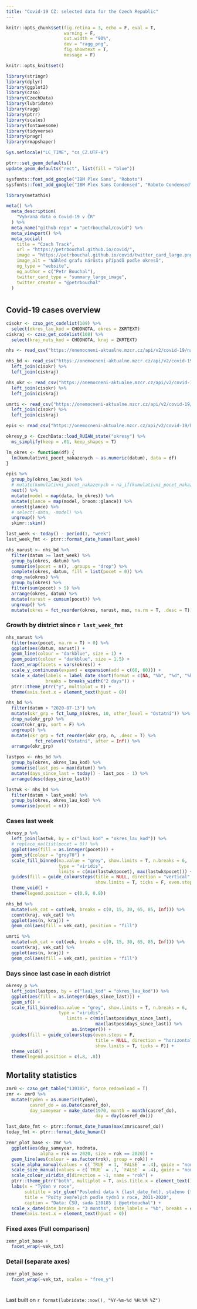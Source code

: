 ```yaml
---
title: "Covid-19 CZ: selected data for the Czech Republic"
---
```


```r

knitr::opts_chunk$set(fig.retina = 3, echo = F, eval = T,
                      warning = F,
                      out.width = "90%",
                      dev = "ragg_png",
                      fig.showtext = T,
                      message = F)

knitr::opts_knit$set()

library(stringr)
library(dplyr)
library(ggplot2)
library(czso)
library(CzechData)
library(lubridate)
library(ragg)
library(ptrr)
library(scales)
library(fontawesome)
library(tidyverse)
library(pragr)
library(rmapshaper)

Sys.setlocale("LC_TIME", "cs_CZ.UTF-8")

ptrr::set_geom_defaults()
update_geom_defaults("rect", list(fill = "blue"))
```

```r
sysfonts::font_add_google("IBM Plex Sans", "Roboto")
sysfonts::font_add_google("IBM Plex Sans Condensed", "Roboto Condensed")
```

```r
library(metathis)

meta() %>%
  meta_description(
    "Vybraná data o Covid-19 v ČR"
  ) %>% 
  meta_name("github-repo" = "petrbouchal/covid") %>% 
  meta_viewport() %>% 
  meta_social(
    title = "Czech Track",
    url = "https://petrbouchal.github.io/covid/",
    image = "https://petrbouchal.github.io/covid/twitter_card_large.png",
    image_alt = "Náhled grafu nárůstu případů podle okresů",
    og_type = "website",
    og_author = c("Petr Bouchal"),
    twitter_card_type = "summary_large_image",
    twitter_creator = "@petrbouchal"
  )
```

# {.tabset}

## Covid-19 cases overview {.tabset .tabset-pills} 

```r
cisokr <- czso_get_codelist(109) %>% 
  select(okres_lau_kod = CHODNOTA, okres = ZKRTEXT)
ciskraj <- czso_get_codelist(108) %>% 
  select(kraj_nuts_kod = CHODNOTA, kraj = ZKRTEXT)

nhs <- read_csv("https://onemocneni-aktualne.mzcr.cz/api/v2/covid-19/nakaza.csv")

nhs_bd <- read_csv("https://onemocneni-aktualne.mzcr.cz/api/v2/covid-19/osoby.csv") %>% 
  left_join(cisokr) %>% 
  left_join(ciskraj)

nhs_okr <- read_csv("https://onemocneni-aktualne.mzcr.cz/api/v2/covid-19/kraj-okres-nakazeni-vyleceni-umrti.csv") %>% 
  left_join(cisokr) %>% 
  left_join(ciskraj)

umrti <- read_csv("https://onemocneni-aktualne.mzcr.cz/api/v2/covid-19/umrti.csv") %>% 
  left_join(cisokr) %>% 
  left_join(ciskraj)

epis <- read_csv("https://onemocneni-aktualne.mzcr.cz/api/v2/covid-19/kraj-okres-nakazeni-vyleceni-umrti.csv")
```


```r
okresy_p <- CzechData::load_RUIAN_state("okresy") %>%
  ms_simplify(keep = .01, keep_shapes = T)
```


```r
lm_okres <- function(df) {
  lm(kumulativni_pocet_nakazenych ~ as.numeric(datum), data = df)
}

epis %>% 
  group_by(okres_lau_kod) %>% 
  # mutate(kumulativni_pocet_nakazenych = na_if(kumulativni_pocet_nakazenych, 0)) %>% 
  nest() %>% 
  mutate(model = map(data, lm_okres)) %>% 
  mutate(glance = map(model, broom::glance)) %>% 
  unnest(glance) %>%
  # select(-data, -model) %>% 
  ungroup() %>% 
  skimr::skim()
```

```r
last_week <- today() - period(1, "week")
last_week_fmt <- ptrr::format_date_human(last_week)
```

```r
nhs_narust <- nhs_bd %>%
  filter(datum >= last_week) %>%
  group_by(okres, datum) %>% 
  summarise(pocet = n(), .groups = "drop") %>% 
  complete(okres, datum, fill = list(pocet = 0)) %>% 
  drop_na(okres) %>% 
  group_by(okres) %>% 
  filter(sum(pocet) > 5) %>% 
  arrange(okres, datum) %>%
  mutate(narust = cumsum(pocet)) %>% 
  ungroup() %>% 
  mutate(okres = fct_reorder(okres, narust, max, na.rm = T, .desc = T))
```

### Growth by district since `r last_week_fmt`

```r
nhs_narust %>% 
  filter(max(pocet, na.rm = T) > 0) %>%
  ggplot(aes(datum, narust)) +
  geom_line(colour = "darkblue", size = 1) +
  geom_point(colour = "darkblue", size = 1.5) +
  facet_wrap(facets = vars(okres)) +
  scale_y_continuous(expand = expansion(add = c(60, 60))) +
  scale_x_date(labels = label_date_short(format = c(NA, "%b", "%d", "%h")), 
               breaks = breaks_width("2 days")) +
  ptrr::theme_ptrr("y", multiplot = T) +
  theme(axis.text.x = element_text(hjust = 0))
```


```r
nhs_bd %>% 
  filter(datum > "2020-07-13") %>%
  mutate(okr_grp = fct_lump_n(okres, 10, other_level = "Ostatní")) %>%
  drop_na(okr_grp) %>% 
  count(okr_grp, sort = F) %>% 
  ungroup() %>% 
  mutate(okr_grp = fct_reorder(okr_grp, n, .desc = T) %>% 
           fct_relevel("Ostatní", after = Inf)) %>% 
  arrange(okr_grp)
```


```r
lastpos <- nhs_bd %>% 
  group_by(okres, okres_lau_kod) %>% 
  summarise(last_pos = max(datum)) %>% 
  mutate(days_since_last = today() - last_pos - 1) %>% 
  arrange(desc(days_since_last))

lastwk <- nhs_bd %>% 
  filter(datum > last_week) %>% 
  group_by(okres, okres_lau_kod) %>% 
  summarise(pocet = n())
```

### Cases last week

```r
okresy_p %>% 
  left_join(lastwk, by = c("lau1_kod" = "okres_lau_kod")) %>% 
  # replace_na(list(pocet = 0)) %>% 
  ggplot(aes(fill = as.integer(pocet))) +
  geom_sf(colour = "grey70") +
  scale_fill_binned(na.value = "grey", show.limits = T, n.breaks = 6,
                    type = "viridis",
                    limits = c(min(lastwk$pocet), max(lastwk$pocet))) +
  guides(fill = guide_coloursteps(title = NULL, direction = "vertical", 
                                  show.limits = T, ticks = F, even.steps = F)) +
  theme_void() +
  theme(legend.position = c(0.9, 0.8))
```


```r
nhs_bd %>% 
  mutate(vek_cat = cut(vek, breaks = c(0, 15, 30, 65, 85, Inf))) %>% 
  count(kraj, vek_cat) %>% 
  ggplot(aes(n, kraj)) +
  geom_col(aes(fill = vek_cat), position = "fill")
```


```r
umrti %>% 
  mutate(vek_cat = cut(vek, breaks = c(0, 15, 30, 65, 85, Inf))) %>% 
  count(kraj, vek_cat) %>% 
  ggplot(aes(n, kraj)) +
  geom_col(aes(fill = vek_cat), position = "fill")
```

### Days since last case in each district

```r
okresy_p %>% 
  left_join(lastpos, by = c("lau1_kod" = "okres_lau_kod")) %>% 
  ggplot(aes(fill = as.integer(days_since_last))) +
  geom_sf() +
  scale_fill_binned(na.value = "grey", show.limits = T, n.breaks = 6,
                    type = "viridis",
                       limits = c(min(lastpos$days_since_last),
                                  max(lastpos$days_since_last)) %>%
                         as.integer()) +
  guides(fill = guide_coloursteps(even.steps = F,
                                  title = NULL, direction = "horizontal",
                                  show.limits = T, ticks = F)) +
  theme_void() +
  theme(legend.position = c(.8, .8))
```


## Mortality statistics {.tabset .tabset-pills}

```r
zmr0 <- czso_get_table("130185", force_redownload = T)
zmr <- zmr0 %>% 
  mutate(tyden = as.numeric(tyden),
         casref_do = as.Date(casref_do),
         day_sameyear = make_date(1970, month = month(casref_do),
                                  day = day(casref_do)))  

last_date_fmt <- ptrr::format_date_human(max(zmr$casref_do))
today_fmt <- ptrr::format_date_human()
```


```r
zemr_plot_base <- zmr %>% 
  ggplot(aes(day_sameyear, hodnota,
             alpha = rok == 2020, size = rok == 2020)) +
  geom_line(aes(colour = as.factor(rok), group = rok)) +
  scale_alpha_manual(values = c(`TRUE` = 1, `FALSE` = .4), guide = "none") +
  scale_size_manual(values = c(`TRUE` = .7, `FALSE` = .4), guide = "none") +
  scale_colour_viridis_d(direction = -1, name = "rok") +
  ptrr::theme_ptrr("both", multiplot = T, axis.title.x = element_text()) +
  labs(x = "Týden v roce",
       subtitle = str_glue("Poslední data k {last_date_fmt}, staženo {today_fmt}"),
       title = "Počty zemřelých podle týdnů v roce, 2011-2020",
       caption = "Data: ČSÚ, sada 130185 | @petrbouchal") +
  scale_x_date(date_breaks = "3 months", date_labels = "%b", breaks = c(1,3,6, 9, 12)) +
  theme(axis.text.x = element_text(hjust = 0))
```

### Fixed axes (Full comparison)

```r
zemr_plot_base +
  facet_wrap(~vek_txt)
```

### Detail (separate axes)

```r
zemr_plot_base +
  facet_wrap(~vek_txt, scales = "free_y")
```


# 

Last built on `r format(lubridate::now(), "%Y-%m-%d %H:%M %Z")`
